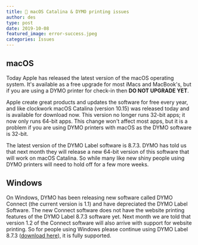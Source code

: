 ```yaml
---
title: 🛑 macOS Catalina & DYMO printing issues
author: des
type: post
date: 2019-10-08
featured_image: error-success.jpeg
categories: Issues
---
```


## macOS
Today Apple has released the latest version of the macOS operating system. It's available as a free upgrade for most iMacs and MacBook's, but if you are using a DYMO printer for check-in then **DO NOT UPGRADE YET**.

Apple create great products and updates the software for free every year, and like clockwork macOS Catalina (version 10.15) was released today and is available for download now. This version no longer runs 32-bit apps; it now only runs 64-bit apps. This change won't affect most apps, but it is a problem if you are using DYMO printers with macOS as the DYMO software is 32-bit.

The latest version of the DYMO Label software is 8.7.3. DYMO has told us that next month they will release a new 64-bit version of this software that will work on macOS Catalina. So while many like new shiny people using DYMO printers will need to hold off for a few more weeks.

## Windows
On Windows, DYMO has been releasing new software called DYMO Connect (the current version is 1.1) and have depreciated the DYMO Label Software. The new Connect software does not have the website printing features of the DYMO Label 8.7.3 software yet. Next month we are told that version 1.2 of the Connect software will also arrive with support for website printing. So for people using Windows please continue using DYMO Label 8.7.3 ([download here](http://download.dymo.com/dymo/Software/Win/DLS8Setup.8.7.3.exe)), it is fully supported.